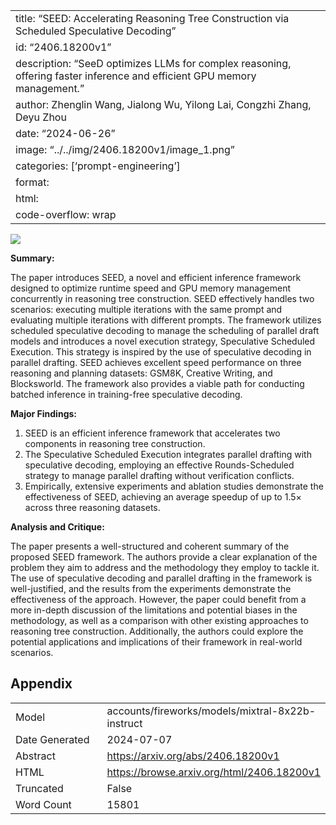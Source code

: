 
---
title: "SEED: Accelerating Reasoning Tree Construction via Scheduled Speculative Decoding"
id: "2406.18200v1"
description: "SeeD optimizes LLMs for complex reasoning, offering faster inference and efficient GPU memory management."
author: Zhenglin Wang, Jialong Wu, Yilong Lai, Congzhi Zhang, Deyu Zhou
date: "2024-06-26"
image: "../../img/2406.18200v1/image_1.png"
categories: ['prompt-engineering']
format:
  html:
    code-overflow: wrap
---

![](../../img/2406.18200v1/image_1.png)

**Summary:**

The paper introduces SEED, a novel and efficient inference framework designed to optimize runtime speed and GPU memory management concurrently in reasoning tree construction. SEED effectively handles two scenarios: executing multiple iterations with the same prompt and evaluating multiple iterations with different prompts. The framework utilizes scheduled speculative decoding to manage the scheduling of parallel draft models and introduces a novel execution strategy, Speculative Scheduled Execution. This strategy is inspired by the use of speculative decoding in parallel drafting. SEED achieves excellent speed performance on three reasoning and planning datasets: GSM8K, Creative Writing, and Blocksworld. The framework also provides a viable path for conducting batched inference in training-free speculative decoding.

**Major Findings:**

1. SEED is an efficient inference framework that accelerates two components in reasoning tree construction.
2. The Speculative Scheduled Execution integrates parallel drafting with speculative decoding, employing an effective Rounds-Scheduled strategy to manage parallel drafting without verification conflicts.
3. Empirically, extensive experiments and ablation studies demonstrate the effectiveness of SEED, achieving an average speedup of up to 1.5× across three reasoning datasets.

**Analysis and Critique:**

The paper presents a well-structured and coherent summary of the proposed SEED framework. The authors provide a clear explanation of the problem they aim to address and the methodology they employ to tackle it. The use of speculative decoding and parallel drafting in the framework is well-justified, and the results from the experiments demonstrate the effectiveness of the approach. However, the paper could benefit from a more in-depth discussion of the limitations and potential biases in the methodology, as well as a comparison with other existing approaches to reasoning tree construction. Additionally, the authors could explore the potential applications and implications of their framework in real-world scenarios.

## Appendix

|          |          |
|----------|----------|
| Model     | accounts/fireworks/models/mixtral-8x22b-instruct       |
| Date Generated     | 2024-07-07       |
| Abstract | [https://arxiv.org/abs/2406.18200v1](https://arxiv.org/abs/2406.18200v1)        |
| HTML     | [https://browse.arxiv.org/html/2406.18200v1](https://browse.arxiv.org/html/2406.18200v1)       |
| Truncated       | False       |
| Word Count       | 15801       |